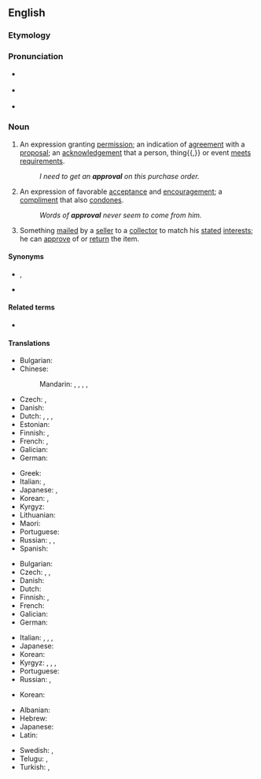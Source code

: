 ==English==

===Etymology===
{{suffix|approve|al|lang=en}}

===Pronunciation===
* {{a|UK}} {{IPA|/əˈpɹuːvəl/|lang=en}}
* {{a|US}} {{IPA|/əˈpɹuvəl/|lang=en}}
* {{audio|en-us-approval.ogg|Audio (US)|lang=en}}

===Noun===
{{en-noun|~}}

# An expression granting [[permission]]; an indication of [[agreement]] with a [[proposal]]; an [[acknowledgement]] that a person, thing{{,}} or event [[meet]]s [[requirement]]s.
#: ''I need to get an '''approval''' on this purchase order.''
# An expression of favorable [[acceptance]] and [[encouragement]]; a [[compliment]] that also [[condone]]s.
#: ''Words of '''approval''' never seem to come from him.''
# {{lb|en|especially|philately}} Something [[mail]]ed by a [[seller]] to a [[collector]] to match his [[state]]d [[interest]]s; he can [[approve]] of or [[return]] the item.

====Synonyms====
* {{sense|expression granting permission or indicating agreement}} {{l|en|approbation}}, {{l|en|sanction}}
* {{sense|expression of favorable acceptance and encouragement}} {{l|en|commendation}}

====Related terms====
* {{l|en|approve}}

====Translations====
{{trans-top|permission}}
* Bulgarian: {{t+|bg|разрешение}}
* Chinese:
*: Mandarin: {{t+|cmn|贊同|sc=Hani}}, {{t+|cmn|赞同|tr=zàntóng|sc=Hani}}, {{t+|cmn|批准|tr=pīzhǔn|sc=Hani}}, {{t+|cmn|贊成|sc=Hani}}, {{t+|cmn|赞成|tr=zànchéng|sc=Hani}}
* Czech: {{t+|cs|souhlas|m}}, {{t|cs|schválení|n}}
* Danish: {{t|da|godkendelse|c}}
* Dutch: {{t+|nl|goedkeuring|f}}, {{t+|nl|toestemming|f}}, {{t+|nl|instemming|f}}, {{t+|nl|permissie|f}}
* Estonian: {{t+|et|heakskiitmine}}
* Finnish: {{t+|fi|hyväksyminen}}, {{t+|fi|hyväksyntä}}
* French: {{t+|fr|agrément|m}}, {{t+|fr|approbation|f}}
* Galician: {{t+|gl|aprobación|f}}
* German: {{t+|de|Genehmigung|f}}
{{trans-mid}}
* Greek: {{t+|el|έγκριση|f}}
* Italian: {{t+|it|permesso|m}}, {{t+|it|approvazione|f}}
* Japanese: {{t+|ja|賛成|tr=さんせい, sansei|sc=Jpan}}, {{t+|ja|承認|tr=しょうにん, shōnin|sc=Jpan}}
* Korean: {{t+|ko|인가}}, {{t+|ko|승인}}
* Kyrgyz: {{t+|ky|уруксат}}
* Lithuanian: {{t|lt|sutikimas|m}}
* Maori: {{t|mi|kupu whakaae}}
* Portuguese: {{t+|pt|aprovação|f}}
* Russian: {{t+|ru|одобре́ние|n}}, {{t+|ru|разреше́ние|n}}, {{t+|ru|утвержде́ние|n}}
* Spanish: {{t+|es|aprobación|f}}
{{trans-bottom}}

{{trans-top|acceptance}}
* Bulgarian: {{t+|bg|съгласие}}
* Czech: {{t|cs|schválení}}, {{t|cs|akceptování|n}}, {{t+|cs|souhlas}}
* Danish: {{t|da|anerkendelse|c}}
* Dutch: {{t+|nl|goedkeuring|f}}
* Finnish: {{t+|fi|hyväksyminen}}, {{t+|fi|hyväksyntä}}
* French: {{t+|fr|approbation|f}}
* Galician: {{t+|gl|aprobación|f}}
* German: {{t+|de|Zustimmung|f}}
{{trans-mid}}
* Italian: {{t+|it|approvazione|f}}, {{t|it|plauso|m}}, {{t+|it|appoggio|m}}, {{t+|it|consenso|m}}
* Japanese: {{t+|ja|承認|tr=しょうにん, shōnin|sc=Jpan}}
* Korean: {{t+|ko|찬성}}
* Kyrgyz: {{t+|ky|жактыруу}}, {{t+|ky|жактыруу}}, {{t+|ky|макулдук берүү}}, {{t+|ky|макулдук берүү}}
* Portuguese: {{t+|pt|aprovação|f}}
* Russian: {{t+|ru|одобре́ние|n}}, {{t+|ru|согла́сие|n}}
{{trans-bottom}}

{{trans-top|(chiefly philately) item sent to a collector}}
* Korean: {{t|ko|시제품}}
{{trans-mid}}
{{trans-bottom}}

{{checktrans-top}}
* Albanian: {{t+check|sq|aprovim}}
* Hebrew: {{t-check|he|אישור|m|tr=yshur|sc=Hebr}}
* Japanese: {{t-check|ja|決裁|tr=kessai|sc=Jpan}}
* Latin: {{t-check|la|approbatio|alt=approbātiō|f}}
{{trans-mid}}
* Swedish: {{t+check|sv|instämmande}}, {{t+check|sv|godkännande}}
* Telugu: {{t+check|te|అనుమతి}}, {{t+check|te|సమ్మతి}}
* Turkish: {{t+check|tr|izin}}, {{t+check|tr|onay}}
{{trans-bottom}}